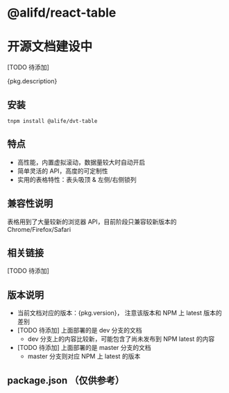 
<Meta title="基本信息" />

# @alifd/react-table

# 开源文档建设中

[TODO 待添加]

<p>{pkg.description}</p>

## 安装

`tnpm install @alife/dvt-table`

## 特点

- 高性能，内置虚拟滚动，数据量较大时自动开启
- 简单灵活的 API，高度的可定制性
- 实用的表格特性：表头吸顶 & 左侧/右侧锁列

## 兼容性说明

表格用到了大量较新的浏览器 API，目前阶段只兼容较新版本的 Chrome/Firefox/Safari

## 相关链接

[TODO 待添加]

## 版本说明

- <span>当前文档对应的版本：{pkg.version}， 注意该版本和 NPM 上 latest 版本的差别</span>
- [TODO 待添加] 上面部署的是 dev 分支的文档
  - dev 分支上的内容比较新，可能包含了尚未发布到 NPM latest 的内容
- [TODO 待添加] 上面部署的是 master 分支的文档
  - master 分支则对应 NPM 上 latest 的版本

## package.json （仅供参考）

<ReactJson src={pkg} name="package.json" enableClipboard={false} collapsed={0} />

